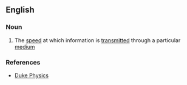 ==English==

===Noun===
{{en-noun|sg=[[information]] [[velocity]]|-}}

#{{physics}} The [[speed]] at which information is [[transmitted]] through a particular [[medium]]

===References===
*[http://www.phy.duke.edu/research/photon/qelectron/proj/infv/infv_intro.ptml Duke Physics]
